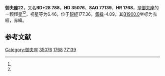 {{Starbox begin
| name = 御夫座22
}}
{{Starbox observe
| epoch = [[J2000.0|J2000.0]]
| constell = [[御夫座|御夫座]]<ref name=SIMBAD>{{cite web
 | url=http://simbad.u-strasbg.fr/simbad/sim-id?Ident=HR+1768
 | title=Pulsating variable Star
 | publisher=Centre de Données astronomiques de Strasbourg
 | work=SIMBAD
 | accessdate=2012-07-13
 | archive-date=2016-03-15
 | archive-url=https://web.archive.org/web/20160315081920/http://simbad.u-strasbg.fr/simbad/sim-id?Ident=HR+1768
 }}</ref><ref name=DATA>{{cite web
 | url=http://vizier.u-strasbg.fr/viz-bin/VizieR-5?-out.add=.&-source=5050&-corr=PK=HR&-out.max=9999&HR=1768
 | title=VizieR Detailed Page
 | accessdate=2012-07-13
 | archive-date=2016-03-04
 | archive-url=https://web.archive.org/web/20160304212406/http://vizier.u-strasbg.fr/viz-bin/VizieR-5?-out.add=.&-source=5050&-corr=PK=HR&-out.max=9999&HR=1768
 }}</ref>
| 星官 = 
| ra = {{RA|5|23|22.9}}<ref name=SIMBAD /><ref name=DATA />
| dec = {{DEC|+28|56|12}}<ref name=SIMBAD /><ref name=DATA />
| appmag_v = 6.46<ref name=SIMBAD /><ref name=DATA />
}}
{{Starbox character
| class = B9V s<ref name=SIMBAD /><ref name=DATA />
| b-v = -0.04<ref name=SIMBAD /><ref name=DATA />
| u-b = -0.19<ref name=SIMBAD /><ref name=DATA />
| r-i = <ref name=SIMBAD /><ref name=DATA />
| variable = 
}}
{{Starbox astrometry
| radial_v = -0.19
| prop_mo_ra = 9
| parallax = 
| p_error = 
}}
{{Starbox catalog
| names =BD+28 788，[[SAO星表|SAO]] 77139，[[HD星表|HD]] 35076，[[HR星表|HR]] 1768}}
{{Starbox reference |Simbad=HR+1768}}
{{Starbox end}}

'''御夫座22'''，又名'''BD+28 788'''，'''HD 35076'''、'''SAO 77139'''、'''HR 1768'''，是[[御夫座|御夫座]]的一颗恒星<ref name=SIMBAD /><ref name=DATA />，视星等为6.46，位于[[銀道座標系|銀經]]177.36，[[銀道座標系|銀緯]]-4.09，其[[B1900.0|B1900.0]]坐标为赤經{{RA|5|17|2.8}}，赤緯{{DEC|+28|-4.09|29}}。

== 参考文献 ==
{{reflist}}

{{star-stub}}

{{御夫座恒星}}
[[Category:御夫座|Category:御夫座]]
[[Category:HD和HDE天體|35076]]
[[Category:HR天體|1768]]
[[Category:SAO天體|77139]]